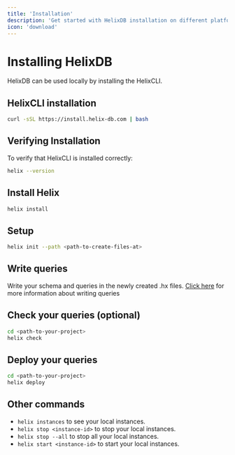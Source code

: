 ```yaml
---
title: 'Installation'
description: 'Get started with HelixDB installation on different platforms'
icon: 'download'
---
```


# Installing HelixDB

HelixDB can be used locally by installing the HelixCLI.

## HelixCLI installation

```bash
curl -sSL https://install.helix-db.com | bash
```

## Verifying Installation

To verify that HelixCLI is installed correctly:

```bash
helix --version
```

## Install Helix

```bash
helix install
```

## Setup

```bash
helix init --path <path-to-create-files-at>
```

## Write queries

Write your schema and queries in the newly created .hx files. [Click here](hql/schema-definition) for more information about writing queries

## Check your queries (optional)

```bash
cd <path-to-your-project>
helix check
```

## Deploy your queries

```bash
cd <path-to-your-project>
helix deploy
```

## Other commands

- `helix instances` to see your local instances.
- `helix stop <instance-id>` to stop your local instances.
- `helix stop --all` to stop all your local instances.
- `helix start <instance-id>` to start your local instances.


